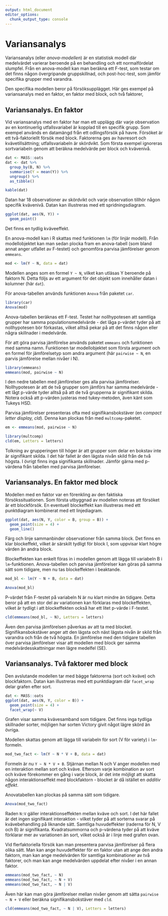 ```yaml
---
output: html_document
editor_options: 
  chunk_output_type: console
---
```


# Variansanalys

Variansanalys (eller *anova-modellen*) är en statistisk modell där medelvärdet varierar beroende på en behandling och ett normalfördelat slumpfel. Från en anova-modell kan man beräkna ett F-test, som testar om det finns någon övergripande gruppskillnad, och post-hoc-test, som jämför specifika grupper med varandra.

Den specifika modellen beror på försöksupplägget. Här ges exempel på variansanalys med en faktor, en faktor med block, och två faktorer,

## Variansanalys. En faktor

Vid variansanalys med en faktor har man ett upplägg där varje observation av en kontinuerlig utfallsvariabel är kopplad till en specifik grupp. Som exempel används en datamängd från ett odlingsförsök på havre. Försöket är ett två-faktoriellt försök med block. Faktorerna ges av havresort och kvävetillsättning; utfallsvariabeln är skördvikt. Som första exempel ignoreras sortvariabeln genom att beräkna medelvärde per block och kvävenivå.

```r
dat <- MASS::oats
dat <- dat %>% 
  group_by(B, N) %>% 
  summarise(Y = mean(Y)) %>% 
  ungroup() %>% 
  as_tibble()

kable(dat)
```

Datan har 18 observationer av skördvikt och varje observation tillhör någon specifik kvävenivå. Datan kan illustreras med ett spridningsdiagram.

```r
ggplot(dat, aes(N, Y)) +
  geom_point()
```

Det finns en tydlig kväveeffekt.

En anova-modell kan i R skattas med funktionen `lm` (för linjär modell). Från modellobjektet kan man sedan plocka fram en anova-tabell (som bland annat anger utfallet av F-testet) och genomföra parvisa jämförelser genom `emmeans`.

```r
mod <- lm(Y ~ N, data = dat)
```

Modellen anges som en formel `Y ~ N`, vilket kan utläsas Y beroende på faktorn N. Detta följs av ett argument för det objekt som innehåller datan i kolumner (här `dat`).

För anova-tabellen används funktionen `Anova` från paketet `car`.

```r
library(car)
Anova(mod)
```

Anova-tabellen beräknas ett F-test. Testet har nollhypotesen att samtliga grupper har samma populationsmedelvärde - det låga p-värdet tyder på att nollhypotesen bör förkastas, vilket alltså pekar på att det finns någon eller några skillnader i medelvärde.

För att göra parvisa jämförelse används paketet `emmeans` och funktionen med samma namn. Funktionen tar modellobjektet som första argument och en formel för jämförelsetyp som andra argument (här `pairwise ~ N`, en parvis jämförelse mellan nivåer i N).

```r
library(emmeans)
emmeans(mod, pairwise ~ N)
```

I den nedre tabellen med jämförelser ges alla parvisa jämförelser. Nollhypotesen är att de två grupper som jämförs har samma medelvärde - ett lågt p-värde tyder alltså på att de två grupperna är signifikant skilda. Notera också att p-värden justeras med tukey-metoden, även känt som Tukeys HSD.

Parvisa jämförelser presenteras ofta med signifikansbokstäver (en *compact letter display, cld*). Denna kan plockas från med `multcomp`-paketet.

```r
em <- emmeans(mod, pairwise ~ N)

library(multcomp)
cld(em, Letters = letters)
```

Tolkning av grupperingen till höger är att grupper som delar en bokstav inte är signifikant skilda. I det här fallet är den lägsta nivån skild från de två högsta. I övrigt finns inga signifikanta skillnader. Jämför gärna med p-värdena från tabellen med parvisa jämförelser.

## Variansanalys. En faktor med block

Modellen med en faktor var en förenkling av den faktiska försökssituationen. Som första utbyggnad av modellen noteras att försöket är ett blockförsök. En eventuell blockeffekt kan illustreras med ett punktdiagram kombinerat med ett linjediagram.

```r
ggplot(dat, aes(N, Y, color = B, group = B)) +
  geom_point(size = 4) +
  geom_line()
```

Färg och linje sammanbinder observationer från samma block. Det finns en klar blockeffekt, vilket är särskilt tydligt för block I, som uppvisar klart högre värden än andra block.

Blockeffekten kan enkelt föras in i modellen genom att lägga till variabeln B i `lm`-funktionen. Anova-tabellen och parvisa jämförelser kan göras på samma sätt som tidigare, men nu tas blockeffekten i beaktande.

```r
mod_bl <- lm(Y ~ N + B, data = dat)

Anova(mod_bl)
```

P-värdet från F-testet på variabeln N är nu klart mindre än tidigare. Detta beror på att en stor del av variationen kan förklaras med blockeffekten, vilket är tydligt i att blockeffekten också har ett litet p-värde i F-testet.

```r
cld(emmeans(mod_bl, ~ N), Letters = letters)
```

Även den parvisa jämförelsen påverkas av att ta med blocket. Signifikansbokstäver anger att den lägsta och näst lägsta nivån är skild från varandra och från de två högsta. En jämförelse med den tidigare tabellen över parvisa jämförelser visar att modellen med block ger samma medelvärdesskattningar men lägre medelfel (SE).

## Variansanalys. Två faktorer med block

Den avslutande modellen tar med bägge faktorerna (sort och kväve) och blockfaktorn. Datan kan illustreras med ett punktdiagram där `facet_wrap` delar grafen efter sort.

```r
dat <- MASS::oats
ggplot(dat, aes(N, Y, color = B)) +
  geom_point(size = 4) +
  facet_wrap(~ V)
```

Grafen visar samma kvävesamband som tidigare. Det finns inga tydliga skillnader sorter, möjligen har sorten Victory givit något lägre skörd än övriga.

Modellen skattas genom att lägga till variabeln för sort (V för variety) i `lm`-formeln.

```r
mod_two_fact <- lm(Y ~ N * V + B, data = dat)
```

Formeln är nu `Y ~ N * V + B`. Stjärnan mellan N och V anger modellen med en interaktion mellan sort och kväve. Eftersom varje kombination av sort och kväve förekommer en gång i varje block, är det inte möjligt att skatta någon interaktionseffekt med blockfaktorn - blocket är då istället en *additiv effekt*.

Anovatabellen kan plockas på samma sätt som tidigare.

```r
Anova(mod_two_fact)
```

Raden `N:V` gäller interaktionseffekten mellan kväve och sort. I det här fallet är det ingen signifikant interaktion - vilket tyder på att sorterna svarar på kvävebehandling på liknande sätt. Samtliga huvudeffekter (raderna för N, V och B) är signifikanta. Kvadratsummorna och p-värdena tyder på att kväve förklarar mer av variationen än sort, vilket också är i linje med grafen ovan.

Vid flerfaktoriella försök kan man presentera parvisa jämförelser på flera olika sätt. Man kan ange huvudeffekter för en faktor utan att ange den andra faktorn, man kan ange medelvärden för samtliga kombinationer av två faktorer, och man kan ange medelvärden uppdelat efter nivåer i en annan faktor.

```r
emmeans(mod_two_fact, ~ N)
emmeans(mod_two_fact, ~ N + V)
emmeans(mod_two_fact, ~ N | V)
```

Även här kan man göra jämförelser mellan nivåer genom att sätta `pairwise ~ N + V` eller beräkna signifikansbokstäver med `cld`.

```r
cld(emmeans(mod_two_fact, ~ N | V), Letters = letters)
```

